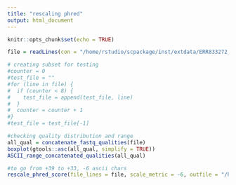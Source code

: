 ```yaml
---
title: "rescaling phred"
output: html_document
---
```


```r
knitr::opts_chunk$set(echo = TRUE)
```

```r
file = readLines(con = "/home/rstudio/scpackage/inst/extdata/ERR833272_2.fastq")

# creating subset for testing
#counter = 0
#test_file = ""
#for (line in file) {
#  if (counter < 8) {
#    test_file = append(test_file, line)
#  }
#  counter = counter + 1
#}
#test_file = test_file[-1]

#checking quality distribution and range
all_qual = concatenate_fastq_qualities(file)
boxplot(gtools::asc(all_qual, simplify = TRUE))
ASCII_range_concatenated_qualities(all_qual)

#to go from +39 to +33, -6 ascii chars
rescale_phred_score(file_lines = file, scale_metric = -6, outfile = "/home/rstudio/scpackage/inst/ERR833272_2_rescaled_test.fastq")
```
